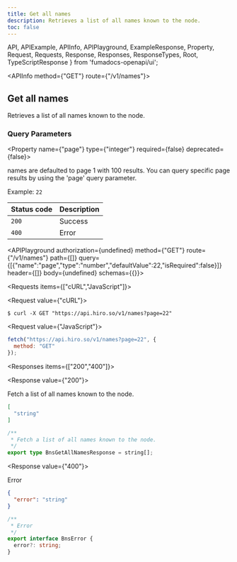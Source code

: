 ```yaml
---
title: Get all names
description: Retrieves a list of all names known to the node.
toc: false
---
```


  API,
  APIExample,
  APIInfo,
  APIPlayground,
  ExampleResponse,
  Property,
  Request,
  Requests,
  Response,
  Responses,
  ResponseTypes,
  Root,
  TypeScriptResponse
} from 'fumadocs-openapi/ui';

<Root baseUrl="https://api.hiro.so">

<API>

<APIInfo method={"GET"} route={"/v1/names"}>

## Get all names

Retrieves a list of all names known to the node.

### Query Parameters

<Property name={"page"} type={"integer"} required={false} deprecated={false}>

names are defaulted to page 1 with 100 results. You can query specific page results by using the 'page' query parameter.

<span>Example: `22`</span>

</Property>

| Status code | Description |
| :------ | :------ |
| `200` | Success |
| `400` | Error |

<APIPlayground authorization={undefined} method={"GET"} route={"/v1/names"} path={[]} query={[{"name":"page","type":"number","defaultValue":22,"isRequired":false}]} header={[]} body={undefined} schemas={{}}>

</APIPlayground>

</APIInfo>

<APIExample>

<Requests items={["cURL","JavaScript"]}>

<Request value={"cURL"}>

```terminal
$ curl -X GET "https://api.hiro.so/v1/names?page=22"
```

</Request>

<Request value={"JavaScript"}>

```js
fetch("https://api.hiro.so/v1/names?page=22", {
  method: "GET"
});
```

</Request>

</Requests>

<Responses items={["200","400"]}>

<Response value={"200"}>

Fetch a list of all names known to the node.

<ResponseTypes>

<ExampleResponse>

```json
[
  "string"
]
```

</ExampleResponse>

<TypeScriptResponse>

```ts
/**
 * Fetch a list of all names known to the node.
 */
export type BnsGetAllNamesResponse = string[];
```

</TypeScriptResponse>

</ResponseTypes>

</Response>

<Response value={"400"}>

Error

<ResponseTypes>

<ExampleResponse>

```json
{
  "error": "string"
}
```

</ExampleResponse>

<TypeScriptResponse>

```ts
/**
 * Error
 */
export interface BnsError {
  error?: string;
}
```

</TypeScriptResponse>

</ResponseTypes>

</Response>

</Responses>

</APIExample>

</API>

</Root>
